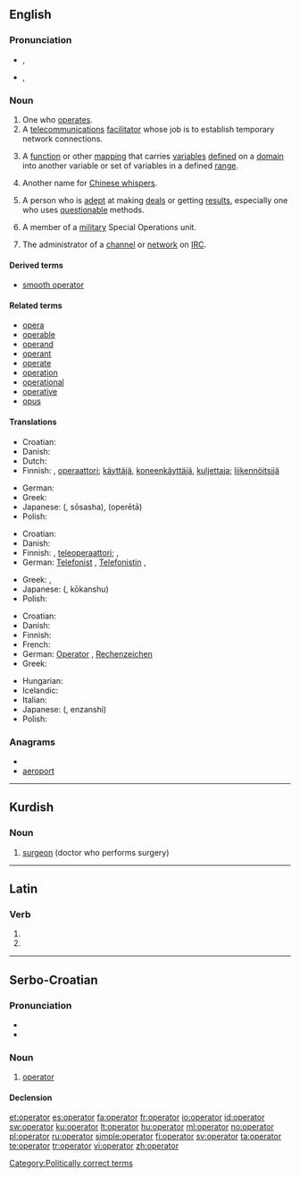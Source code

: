 ==English==
{{wikipedia}}

===Pronunciation===
* {{a|RP}} {{IPA|/ˈɒpəɹeɪtə/}}, {{SAMPA|/"Qp@reIt@/}}
* {{a|GenAm}} {{IPA|/ˈɑːpəɹeɪtɚ/}}, {{SAMPA|/"A:p@reIt@`/}}

===Noun===
{{en-noun}}

# One who [[operate]]s.
# A [[telecommunications]] [[facilitator]] whose job is to establish temporary network connections.
# {{mathematics}} A [[function]] or other [[mapping]] that carries [[variables]] [[defined]] on a [[domain]] into another variable or set of variables in a defined [[range]].
# Another name for [[Chinese whispers]].
# {{informal}} A person who is [[adept]] at making [[deal]]s or getting [[results]], especially one who uses [[questionable]] methods.
# A member of a [[military]] Special Operations unit.
# {{computing}} The administrator of a [[channel]] or [[network]] on [[IRC]].

====Derived terms====
* [[smooth operator]]

====Related terms====
* [[opera]]
* [[operable]]
* [[operand]]
* [[operant]]
* [[operate]]
* [[operation]]
* [[operational]]
* [[operative]]
* [[opus]]

====Translations====
{{trans-top|one who operates}}
* Croatian: {{t-|hr|operater|m}}
* Danish: {{t|da|operatør}}
* Dutch: {{t-|nl|bediener|m}}
* Finnish: {{t|fi|toimija}}, [[operaattori]]; [[käyttäjä]], [[koneenkäyttäjä]], [[kuljettaja]]; [[liikennöitsijä]]
{{trans-mid}}
* German: {{t+|de|Betreiber|m}}
* Greek: {{t+|el|χειριστής|m|tr=khiristís}}
* Japanese: {{Jpan|[[操作者]]}} ({{Jpan|[[そうさしゃ]]}}, sōsasha), {{Jpan|[[オペレーター]]}} (operētā)
* Polish: {{t+|pl|operator|m}}
{{trans-bottom}}

{{trans-top|telecommunications operator}}
* Croatian: {{t-|hr|operater|m}}
* Danish: {{t|da|telefonist(inde)}}
* Finnish: {{t-|fi|operaattori}}, [[teleoperaattori]]; {{t|fi|keskuksenhoitaja}}, {{t|fi|vaihteenhoitaja}}
* German: [[Telefonist]] {{m}}, [[Telefonistin]] {{f}}, {{t-|de|Vermittlung|f}}
{{trans-mid}}
* Greek: {{t+|el|τηλεφωνητής|m|tr=tilefonitís}},  {{t+|el|τηλεφωνήτρια|f|tr=tilefonítria}}
* Japanese: {{Jpan|[[交換手]]}} ({{Jpan|[[こうかんしゅ]]}}, kōkanshu)
* Polish: {{t+|pl|operator|m}}
{{trans-bottom}}

{{trans-top|mathematical operator}}
* Croatian: {{t-|hr|operator|m}}
* Danish: {{t-|da|operator}}
* Finnish: {{t-|fi|operaattori}}
* French: {{t+|fr|opérateur|m}}
* German: [[Operator]] {{m}}, [[Rechenzeichen]] {{n}}
* Greek: {{t+|el|τελεστής|m|tr=telestís}}
{{trans-mid}}
* Hungarian: {{t-|hu|műveleti jel}}
* Icelandic: {{t-|is|virki|m}}
* Italian: {{t-|it|operatore|m}}
* Japanese: {{Jpan|[[演算子]]}} ({{Jpan|[[えんざんし]]}}, enzanshi)
* Polish: {{t+|pl|operator|m}}
{{trans-bottom}}

{{trans-see|Chinese whispers}}

===Anagrams===
* {{alphagram|aeooprrt}}
* [[aeroport#English|aeroport]]

[[Category:Politically correct terms]]

----

==Kurdish==

===Noun===
{{infl|ku|noun}}

# [[surgeon]] (doctor who performs surgery)

{{tbot entry|Kurdish|surgeon|2008|April|ku}}

----

==Latin==

===Verb===
{{la-verb-form|operātor}}

# {{conjugation of|operor|operor|2|s|fut|act|imp|lang=la}}
# {{conjugation of|operor|operor|3|s|fut|act|imp|lang=la}}

----

==Serbo-Croatian==

===Pronunciation===
* {{IPA|/opěraːtor/|lang=sh}}
* {{hyphenation|o|pe|ra|tor}}

===Noun===
{{sh-noun|g=m|head=opèrātor|r|оператор|опѐра̄тор}}

# {{mathematics|lang=sh}} [[#English|operator]]

====Declension====
{{sh-decl-noun
|operator|operatori
|operatora|operatora
|operatoru|operatorima
|operator|operatore
|operatore|operatori
|operatoru|operatorima
|operatorom|operatorima
}}

[[et:operator]]
[[es:operator]]
[[fa:operator]]
[[fr:operator]]
[[io:operator]]
[[id:operator]]
[[sw:operator]]
[[ku:operator]]
[[lt:operator]]
[[hu:operator]]
[[ml:operator]]
[[no:operator]]
[[pl:operator]]
[[ru:operator]]
[[simple:operator]]
[[fi:operator]]
[[sv:operator]]
[[ta:operator]]
[[te:operator]]
[[tr:operator]]
[[vi:operator]]
[[zh:operator]]